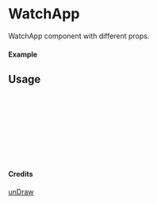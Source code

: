 
<Meta of={WatchApp} title="unDraw/WatchApp" />

# WatchApp

WatchApp component with different props.

#### Example

<Canvas of={WatchApp.Primary} />

## Usage

```ts
import { WatchApp } from "yadl-ui";

const Example = () => {
  return (
      <WatchApp />
  );
};

export default Example;
```

#### Credits
[unDraw](https://undraw.co/illustrations)
